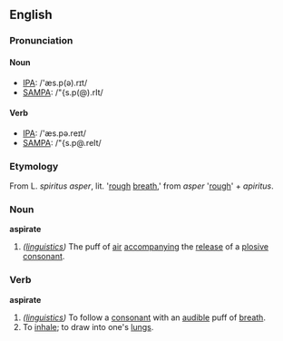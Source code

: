 ==English==
===Pronunciation===
====Noun====
*[[IPA]]: /'æs.p(ə).rɪt/
*[[SAMPA]]: /"{s.p(@).rIt/
====Verb====
*[[IPA]]: /'æs.pə.reɪt/
*[[SAMPA]]: /"{s.p@.reIt/

===Etymology===
From L. ''spiritus asper'', lit. '[[rough]] [[breath]],' from ''asper'' '[[rough]]' + ''apiritus''.

===Noun===
'''aspirate'''
# ''([[linguistics]])'' The puff of [[air]] [[accompany|accompanying]] the [[release]] of a [[plosive consonant]].

===Verb===
'''aspirate'''
# ''([[linguistics]])'' To follow a [[consonant]] with an [[audible]] puff of [[breath]].
# To [[inhale]]; to draw into one's [[lungs]].